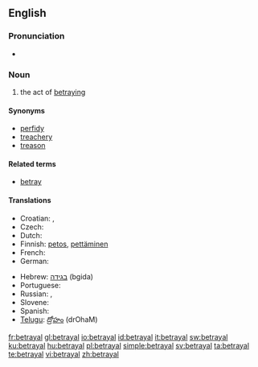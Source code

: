 ==English==

===Pronunciation===
* {{rhymes|eɪəl}}

===Noun===
{{en-noun}}

# the act of [[betray]]ing

====Synonyms====
* [[perfidy]]
* [[treachery]]
* [[treason]]

====Related terms====
* [[betray]]

====Translations====
{{trans-top|act of betraying}}
* Croatian: {{t|hr|izdaja|f|alt=ȉzdaja}}, {{t|hr|izdajstvo|n|alt=ìzdājstvo}}
* Czech: {{t-|cs|zrada|f}}
* Dutch: {{t+|nl|verraad|n}}
* Finnish: [[petos]], [[pettäminen]]
* French: {{t+|fr|trahison|m}}
* German: {{t+|de|Verrat|m}}
{{trans-mid}}
* Hebrew: [[בגידה]] (bgida) {{f}}
* Portuguese: {{t+|pt|traição|f}}
* Russian: {{t|ru|измена|f|tr=izm'éna|sc=Cyrl}}, {{t|ru|предательство|n|tr=pr'edát'el'stvo|sc=Cyrl}}
* Slovene: {{t+|sl|izdaja|f}}
* Spanish: {{t+|es|traición}}
* [[Telugu]]: [[ద్రోహం]] (drOhaM)
{{trans-bottom}}

[[fr:betrayal]]
[[gl:betrayal]]
[[io:betrayal]]
[[id:betrayal]]
[[it:betrayal]]
[[sw:betrayal]]
[[ku:betrayal]]
[[hu:betrayal]]
[[pl:betrayal]]
[[simple:betrayal]]
[[sv:betrayal]]
[[ta:betrayal]]
[[te:betrayal]]
[[vi:betrayal]]
[[zh:betrayal]]